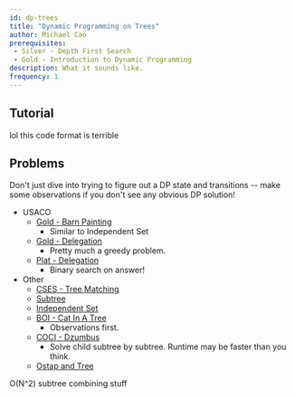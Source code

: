 ```yaml
---
id: dp-trees
title: "Dynamic Programming on Trees"
author: Michael Cao
prerequisites: 
 - Silver - Depth First Search
 - Gold - Introduction to Dynamic Programming
description: What it sounds like.
frequency: 1
---
```



## Tutorial

<resources>
  <resource source="CF" title="DP on Trees" url="blog/entry/20935"> </resource>
  <resource source="Philippines" title="DP on Trees and DAGs" url="https://noi.ph/training/weekly/week5.pdf">lol this code format is terrible </resource>
</resources>

## Problems

<info-block title="Pro Tip">

Don't just dive into trying to figure out a DP state and transitions -- make some observations if you don't see any obvious DP solution! 

</info-block>

  - USACO
    - [Gold - Barn Painting](http://www.usaco.org/index.php?page=viewproblem2&cpid=766)
      - Similar to Independent Set
    - [Gold - Delegation](http://usaco.org/index.php?page=viewproblem2&cpid=1019)
      - Pretty much a greedy problem.
    - [Plat - Delegation](http://www.usaco.org/index.php?page=viewproblem2&cpid=1020)
      - Binary search on answer!
  - Other
    - [CSES - Tree Matching](https://cses.fi/problemset/task/1130)
    - [Subtree](https://atcoder.jp/contests/dp/tasks/dp_v)
    - [Independent Set](https://atcoder.jp/contests/dp/tasks/dp_p)
    - [BOI - Cat In A Tree](https://cses.fi/file/a904421da451fbe1b60f96a27256832a011825dfd097ee40184d15878e837018/)
      - Observations first.
    - [COCI - Dzumbus](https://oj.uz/problem/view/COCI19_dzumbus)
      - Solve child subtree by subtree. Runtime may be faster than you think.
    - [Ostap and Tree](https://codeforces.com/problemset/problem/735/E)

O(N^2) subtree combining stuff